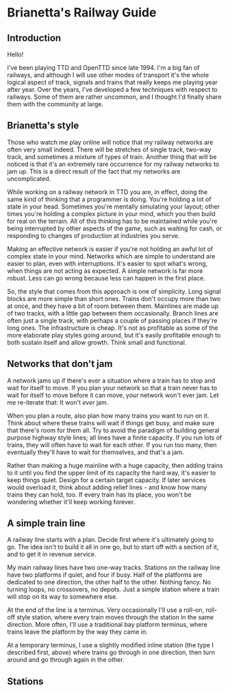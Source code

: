 =Brianetta's Railway Guide=
==Introduction==
Hello!

I've been playing TTD and OpenTTD since late 1994.  I'm a big fan of railways, and although I will use other modes of transport it's the whole logical aspect of track, signals and trains that really keeps me playing year after year.  Over the years, I've developed a few techniques with respect to railways.  Some of them are rather uncommon, and I thought I'd finally share them with the community at large.
==Brianetta's style==
Those who watch me play online will notice that my railway networks are often very small indeed.  There will be stretches of single track, two-way track, and sometimes a mixture of types of train.  Another thing that will be noticed is that it's an extremely rare occurrence for my railway networks to jam up.  This is a direct result of the fact that my networks are uncomplicated.

While working on a railway network in TTD you are, in effect, doing the same kind of thinking that a programmer is doing.  You're holding a lot of state in your head.  Sometimes you're mentally simulating your layout; other times you're holding a complex picture in your mind, which you then build for real on the terrain.  All of this thinking has to be maintained while you're being interrupted by other aspects of the game, such as waiting for cash, or responding to changes of production at industries you serve.

Making an effective network is easier if you're not holding an awful lot of complex state in your mind.  Networks which are simple to understand are easier to plan, even with interruptions.  It's easier to spot what's wrong, when things are not acting as expected.  A simple network is far more robust.  Less can go wrong because less can happen in the first place.

So, the style that comes from this approach is one of simplicity.  Long signal blocks are more simple than short ones.  Trains don't occupy more than two at once, and they have a bit of room between them.  Mainlines are made up of two tracks, with a little gap between them occasionally.  Branch lines are often just a single track, with perhaps a couple of passing places if they're long ones.  The infrastructure is cheap.  It's not as profitable as some of the more elaborate play styles going around, but it's easily profitable enough to both sustain itself and allow growth.  Think small and functional.

==Networks that don't jam==
A network jams up if there's ever a situation where a train has to stop and wait for itself to move.  If you plan your network so that a train never has to wait for itself to move before it can move, your network won't ever jam.  Let me re-iterate that:  It won't ''ever'' jam.

When you plan a route, also plan how many trains you want to run on it.  Think about where these trains will wait if things get busy, and make sure that there's room for them all.  Try to avoid the paradigm of building general purpose highway style lines; all lines have a finite capacity.  If you run lots of trains, they will often have to wait for each other.  If you run too many, then eventually they'll have to wait for themselves, and that's a jam.

Rather than making a huge mainline with a huge capacity, then adding trains to it until you find the upper limit of its capacity the hard way, it's easier to keep things quiet.  Design for a certain target capacity.  If later services would overload it, think about adding relief lines - and know how many trains they can hold, too.  If every train has its place, you won't be wondering whether it'll keep working forever.

==A simple train line==
A railway line starts with a plan.  Decide first where it's ultimately going to go.  The idea isn't to build it all in one go, but to start off with a section of it, and to get it in revenue service.

My main railway lines have two one-way tracks.  Stations on the railway line have two platforms if quiet, and four if busy.  Half of the platforms are dedicated to one direction, the other half to the other.  Nothing fancy.  No turning loops, no crossovers, no depots.  Just a simple station where a train will stop on its way to somewhere else.

At the end of the line is a terminus.  Very occasionally I'll use a roll-on, roll-off style station, where every train moves through the station in the same direction.  More often, I'll use a traditional bay platform terminus, where trains leave the platform by the way they came in.

At a temporary terminus, I use a slightly modified inline station (the type I described first, above) where trains go through in one direction, then turn around and go through again in the other.

==Stations==